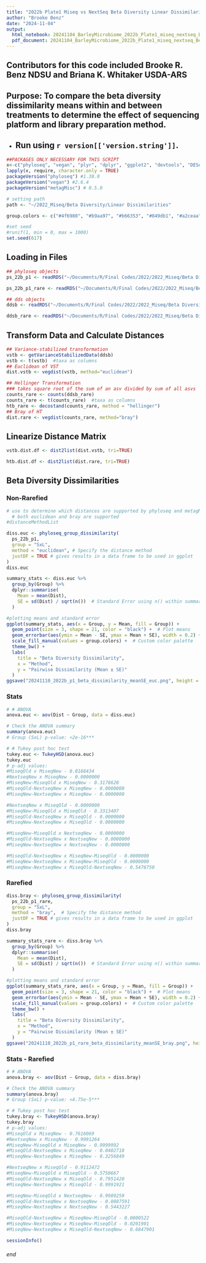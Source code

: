 ```yaml
---
title: "2022b Plate1 Miseq vs NextSeq Beta Diversity Linear Dissimilarities"
author: "Brooke Benz"
date: "2024-11-04"
output:
  html_notebook: 20241104_BarleyMicrobiome_2022b_Plate1_miseq_nextseq_BetaDiversity_lineardissimilarity_BRB
  pdf_document: 20241104_BarleyMicrobiome_2022b_Plate1_miseq_nextseq_BetaDiversity_lineardissimilarity_BRB
---
```

## Contributors for this code included Brooke R. Benz NDSU and Briana K. Whitaker USDA-ARS

## Purpose: To compare the beta diversity dissimilarity means within and between treatments to determine the effect of sequencing platform and library preparation method.

* Run using `r version[['version.string']] `.
---

```r
##PACKAGES ONLY NECESSARY FOR THIS SCRIPT
x<-c("phyloseq", "vegan", "plyr", "dplyr", "ggplot2", "devtools", "DESeq2", "viridis", "metagMisc")
lapply(x, require, character.only = TRUE)
packageVersion("phyloseq") #1.38.0
packageVersion("vegan") #2.6.4
packageVersion("metagMisc") # 0.5.0

# setting path
path <- "~/2022_Miseq/Beta Diversity/Linear Dissimilarities"

group.colors <- c("#4f6980", "#b9aa97", "#b66353", "#849db1", "#a2ceaa", "#7e756d")

#set seed
#runif(1, min = 0, max = 1000)
set.seed(617)
```

## Loading in Files
```r
## phyloseq objects
ps_22b_p1 <- readRDS("~/Documents/R/Final Codes/2022/2022_Miseq/Beta Diversity/2022b_p1_miseq_nextseq.ps.rds")

ps_22b_p1_rare <- readRDS("~/Documents/R/Final Codes/2022/2022_Miseq/Beta Diversity/2022b_p1_miseq_nextseq_rare.ps.rds")

## dds objects
ddsb <- readRDS("~/Documents/R/Final Codes/2022/2022_Miseq/Beta Diversity/20240612_2022b_p1_miseq_nextseq_dds.RData")

ddsb_rare <- readRDS("~/Documents/R/Final Codes/2022/2022_Miseq/Beta Diversity/20240613_2022b_p1_miseq_nextseq_rare_dds.RData")
```

## Transform Data and Calculate Distances
```r
## Variance-stabilized transformation
vstb <- getVarianceStabilizedData(ddsb)
vstb <- t(vstb)  #taxa as columns
## Euclidean of VST
dist.vstb <- vegdist(vstb, method="euclidean")

## Hellinger Transformation
### takes square root of the sum of an asv divided by sum of all asvs
counts_rare <- counts(ddsb_rare)
counts_rare <- t(counts_rare)  #taxa as columns
htb_rare <- decostand(counts_rare, method = "hellinger")
## Bray of HT
dist.rare <- vegdist(counts_rare, method="bray")
```

## Linearize Distance Matrix
```r
vstb.dist.df <- dist2list(dist.vstb, tri=TRUE)

htb.dist.df <- dist2list(dist.rare, tri=TRUE)
```

## Beta Diversity Dissimilarities
### Non-Rarefied
```r
# use to determine which distances are supported by phyloseq and metagMisc
  # both euclidean and bray are supported
#distanceMethodList

diss.euc <- phyloseq_group_dissimilarity(
  ps_22b_p1,
  group = "SxL",
  method = "euclidean", # Specify the distance method
  justDF = TRUE # gives results in a data frame to be used in ggplot
)
diss.euc

summary_stats <- diss.euc %>%
  group_by(Group) %>%
  dplyr::summarise(
    Mean = mean(Dist),
    SE = sd(Dist) / sqrt(n())  # Standard Error using n() within summarise
  )

#plotting means and standard error
ggplot(summary_stats, aes(x = Group, y = Mean, fill = Group)) +
  geom_point(size = 3, shape = 21, color = "black") +  # Plot means
  geom_errorbar(aes(ymin = Mean - SE, ymax = Mean + SE), width = 0.2) +  # Error bars with SE
  scale_fill_manual(values = group.colors) +  # Custom color palette
  theme_bw() +
  labs(
    title = "Beta Diversity Dissimilarity",
    x = "Method",
    y = "Pairwise Dissimilarity (Mean ± SE)"
  )
ggsave("20241110_2022b_p1_beta_dissimilarity_meanSE_euc.png", height = 8, width = 13)
```

### Stats
```r
# # ANOVA
anova.euc <- aov(Dist ~ Group, data = diss.euc)

# Check the ANOVA summary
summary(anova.euc)
# Group (SxL) p-value: <2e-16***

# # Tukey post hoc test
tukey.euc <- TukeyHSD(anova.euc)
tukey.euc
# p-adj values:
#MiseqOld x MiseqNew - 0.0168434
#NextseqNew x MiseqNew - 0.0000000
#MiseqNew-MiseqOld x MiseqNew - 0.3178620
#MiseqOld-NextseqNew x MiseqNew - 0.0000000
#MiseqNew-NextseqNew x MiseqNew - 0.0000000

#NextseqNew x MiseqOld - 0.0000000
#MiseqNew-MiseqOld x MiseqOld - 0.3313407
#MiseqOld-NextseqNew x MiseqOld - 0.0000000
#MiseqNew-NextseqNew x MiseqOld - 0.0000000

#MiseqNew-MiseqOld x NextseqNew - 0.0000000
#MiseqOld-NextseqNew x NextseqNew - 0.0000000
#MiseqNew-NextseqNew x NextseqNew - 0.0000000

#MiseqOld-NextseqNew x MiseqNew-MiseqOld - 0.0000000
#MiseqNew-NextseqNew x MiseqNew-MiseqOld - 0.0000000
#MiseqNew-NextseqNew x MiseqOld-NextseqNew - 0.5476750
```

### Rarefied 
```r
diss.bray <- phyloseq_group_dissimilarity(
  ps_22b_p1_rare,
  group = "SxL",
  method = "bray",  # Specify the distance method
  justDF = TRUE # gives results in a data frame to be used in ggplot
)
diss.bray

summary_stats_rare <- diss.bray %>%
  group_by(Group) %>%
  dplyr::summarise(
    Mean = mean(Dist),
    SE = sd(Dist) / sqrt(n())  # Standard Error using n() within summarise
  )

#plotting means and standard error
ggplot(summary_stats_rare, aes(x = Group, y = Mean, fill = Group)) +
  geom_point(size = 3, shape = 21, color = "black") +  # Plot means
  geom_errorbar(aes(ymin = Mean - SE, ymax = Mean + SE), width = 0.2) +  # Error bars with SE
  scale_fill_manual(values = group.colors) +  # Custom color palette
  theme_bw() +
  labs(
    title = "Beta Diversity Dissimilarity",
    x = "Method",
    y = "Pairwise Dissimilarity (Mean ± SE)"
  )
ggsave("20241110_2022b_p1_rare_beta_dissimilarity_meanSE_bray.png", height = 8, width = 13)
```

### Stats - Rarefied
```r
# # ANOVA
anova.bray <- aov(Dist ~ Group, data = diss.bray)

# Check the ANOVA summary
summary(anova.bray)
# Group (SxL) p-value: <4.75e-5***

# # Tukey post hoc test
tukey.bray <- TukeyHSD(anova.bray)
tukey.bray
# p-adj values:
#MiseqOld x MiseqNew - 0.7616069
#NextseqNew x MiseqNew - 0.9991264
#MiseqNew-MiseqOld x MiseqNew - 0.9999992
#MiseqOld-NextseqNew x MiseqNew - 0.0402718
#MiseqNew-NextseqNew x MiseqNew - 0.3256849

#NextseqNew x MiseqOld - 0.9112472
#MiseqNew-MiseqOld x MiseqOld - 0.5750667
#MiseqOld-NextseqNew x MiseqOld - 0.7951420
#MiseqNew-NextseqNew x MiseqOld - 0.9991921

#MiseqNew-MiseqOld x NextseqNew - 0.9989259
#MiseqOld-NextseqNew x NextseqNew - 0.0887591
#MiseqNew-NextseqNew x NextseqNew - 0.5443227

#MiseqOld-NextseqNew x MiseqNew-MiseqOld - 0.0000522
#MiseqNew-NextseqNew x MiseqNew-MiseqOld - 0.0201901
#MiseqNew-NextseqNew x MiseqOld-NextseqNew - 0.6847901
```

```r
sessionInfo()
```




###### end
